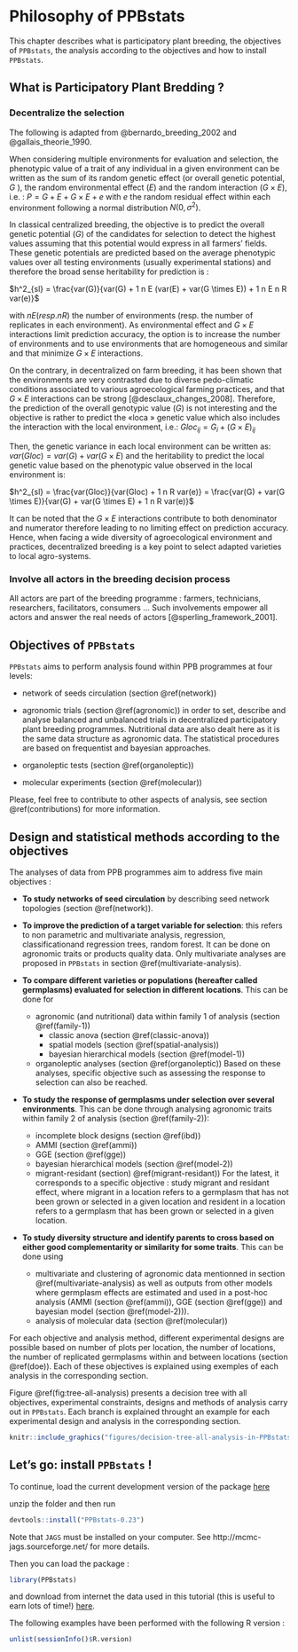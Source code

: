 # Philosophy of PPBstats {#philo}

This chapter describes what is participatory plant breeding, the objectives of `PPBstats`, the analysis according to the objectives and how to install `PPBstats`.


## What is Participatory Plant Bredding ?

### Decentralize the selection

The following is adapted from @bernardo_breeding_2002 and @gallais_theorie_1990.

When considering multiple environments for evaluation and selection, the phenotypic value of a trait of any individual in a given environment can be written as the sum of its random genetic effect (or overall genetic potential, $G$ ), the random environmental effect ($E$) and the random interaction ($G \times E$), i.e. : $P = G + E + G \times E + e$ with $e$ the random residual effect within each environment following a normal distribution $N(0, \sigma^2)$. 

In classical centralized breeding, the objective is to predict the overall genetic potential ($G$) of the candidates for selection to detect the highest values assuming that this potential would express in all farmers’ fields. 
These genetic potentials are predicted based on the average phenotypic values over all testing environments (usually experimental stations) and therefore the broad sense heritability for prediction is :

$h^2_{sl} = \frac{var(G)}{var(G) + 1 n E (var(E) + var(G \times E)) + 1 n E n R var(e)}$

with $n E (resp. nR)$ the number of environments (resp. the number of replicates in each environment). 
As environmental effect and $G \times E$ interactions limit prediction accuracy, the option is to increase the number of environments and to use environments that are homogeneous and similar and that minimize $G \times E$ interactions.

On the contrary, in decentralized on farm breeding, it has been shown that the environments are very contrasted due to diverse pedo-climatic conditions associated to various agroecological farming practices, and that $G \times E$ interactions can be strong [@desclaux_changes_2008]. 
Therefore, the prediction of the overall genotypic value ($G$) is not interesting and the objective is rather to predict the «loca » genetic value which also includes the interaction with the local environment, i.e.: $Gloc_{ij} = G_i + (G \times E)_{ij}$

Then, the genetic variance in each local environment can be written as: $var(Gloc) = var(G) + var(G \times E)$ and the heritability to predict the local genetic value based on the phenotypic value observed in the local environment is:

$h^2_{sl} = \frac{var(Gloc)}{var(Gloc) + 1 n R var(e)} = \frac{var(G) + var(G \times E)}{var(G) + var(G \times E) + 1 n R var(e)}$

It can be noted that the $G \times E$ interactions contribute to both denominator and numerator therefore leading to no limiting effect on prediction accuracy.
Hence, when facing a wide diversity of agroecological environment and practices, decentralized breeding is a key point to select adapted varieties to local agro-systems.



### Involve all actors in the breeding decision process

All actors are part of the breeding programme : farmers, technicians, researchers, facilitators, consumers ... Such involvements empower all actors and answer the real needs of actors  [@sperling_framework_2001].


## Objectives of `PPBstats`

`PPBstats` aims to perform analysis found within PPB programmes at four levels:

- network of seeds circulation (section \@ref(network))

- agronomic trials (section \@ref(agronomic)) in order to set, describe and analyse balanced and unbalanced trials in decentralized participatory plant breeding programmes.
Nutritional data are also dealt here as it is the same data structure as agronomic data.
The statistical procedures are based on frequentist and bayesian approaches.

- organoleptic tests (section \@ref(organoleptic))

- molecular experiments (section \@ref(molecular))

Please, feel free to contribute to other aspects of analysis, see section \@ref(contributions) for more information.


## Design and statistical methods according to the objectives

The analyses of data from PPB programmes aim to address five main objectives  :

- **To study networks of seed circulation** by describing seed network topologies (section \@ref(network)).

- **To improve the prediction of a target variable for selection**: this refers to non parametric and multivariate analysis, regression, classificationand regression trees, random forest.
It can be done on agronomic traits or products quality data.
Only multivariate analyses are proposed in `PPBstats` in section \@ref(multivariate-analysis).

- **To compare different varieties or populations (hereafter called germplasms) evaluated for selection in different locations**.
This can be done for 
     - agronomic (and nutritional) data within family 1 of analysis (section \@ref(family-1))
         - classic anova (section \@ref(classic-anova))
         - spatial models (section \@ref(spatial-analysis))
         - bayesian hierarchical models (section \@ref(model-1))
     - organoleptic analyses (section \@ref(organoleptic))
Based on these analyses, specific objective such as assessing the response to selection can also be reached.

- **To study the response of germplasms under selection over several environments**.
This can be done through analysing agronomic traits within family 2 of analysis (section \@ref(family-2)):
    - incomplete block designs (section \@ref(ibd))
    - AMMI (section \@ref(ammi))
    - GGE (section \@ref(gge))
    - bayesian hierarchical models (section \@ref(model-2))
    - migrant-residant (section) \@ref(migrant-residant))
For the latest, it corresponds to a specific objective : study migrant and residant effect, where migrant in a location refers to a germplasm that has not been grown or selected in a given location and resident in a location refers to a germplasm that has been grown or selected in a given location.

- **To study diversity structure and identify parents to cross based on either good complementarity or similarity for some traits**.
This can be done using 
    - multivariate and clustering of agronomic data mentionned in section \@ref(multivariate-analysis) as well as outputs from other models where germplasm effects are estimated and used in a post-hoc analysis (AMMI (section \@ref(ammi)), GGE (section \@ref(gge)) and bayesian model (section \@ref(model-2))).
    - analysis of molecular data (section \@ref(molecular))

For each objective and analysis method, different experimental designs are possible based on number of plots per location, the number of locations, the number of replicated germplasms within and between locations (section \@ref(doe)).
Each of these objectives is explained using exemples of each analysis in the corresponding section.

Figure \@ref(fig:tree-all-analysis) presents a decision tree with all objectives, experimental constraints, designs and methods of analysis carry out in `PPBstats`.
Each branch is explained throught an example for each experimental design and analysis in the corresponding section.

```r
knitr::include_graphics("figures/decision-tree-all-analysis-in-PPBstats.png")
```

## Let's go: install `PPBstats` !

To continue, load the current development version of the package [here](https://github.com/priviere/PPBstats/archive/v0.23.zip)

unzip the folder and then run 

```r
devtools::install("PPBstats-0.23")
```

Note that `JAGS` must be installed on your computer. See http://mcmc-jags.sourceforge.net/ for more details.

Then you can load the package :

```r
library(PPBstats)
```

and download from internet the data used in this tutorial (this is useful to earn lots of time!) [here](https://github.com/priviere/PPBstats/releases/download/v0.20/data_PPBstats.zip).

The following examples have been performed with the following R version :
```r
unlist(sessionInfo()$R.version)
```



